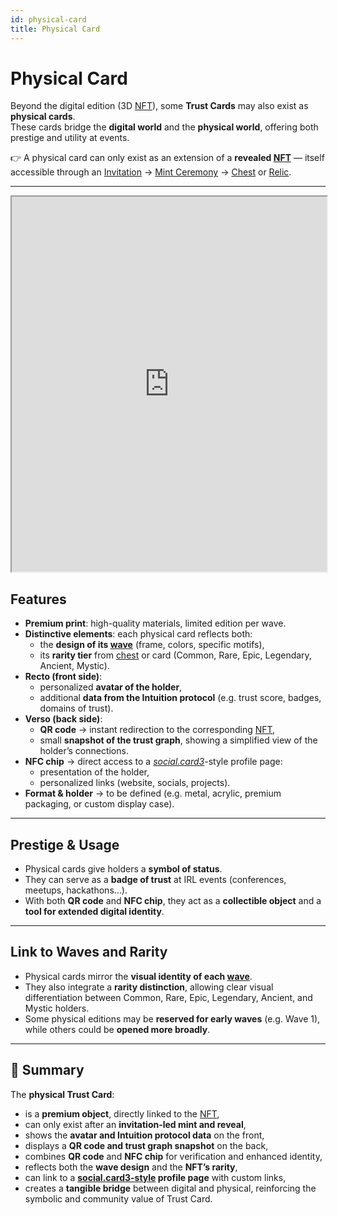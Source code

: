 ```yaml
---
id: physical-card
title: Physical Card
---
```


# Physical Card

Beyond the digital edition (3D [NFT](./nft.mdx)), some **Trust Cards** may also exist as **physical cards**.  
These cards bridge the **digital world** and the **physical world**, offering both prestige and utility at events.  

👉 A physical card can only exist as an extension of a **revealed [NFT](./nft.mdx)** — itself accessible through an [Invitation](./invitations.mdx) → [Mint Ceremony](./mint.mdx) → [Chest](./chest.mdx) or [Relic](./relic-holder.mdx).  

---

<iframe style={{border:"none"}} width="100%" height="600" src="https://whimsical.com/embed/JdA7hAT8HxXAqRkxGt3fpC"></iframe>

## Features

- **Premium print**: high-quality materials, limited edition per wave.  
- **Distinctive elements**: each physical card reflects both:  
  - the **design of its [wave](./waves.mdx)** (frame, colors, specific motifs),  
  - its **rarity tier** from [chest](./chest.mdx) or card (Common, Rare, Epic, Legendary, Ancient, Mystic).  
- **Recto (front side)**:  
  - personalized **avatar of the holder**,  
  - additional **data from the Intuition protocol** (e.g. trust score, badges, domains of trust).  
- **Verso (back side)**:  
  - **QR code** → instant redirection to the corresponding [NFT](./nft.mdx),  
  - small **snapshot of the trust graph**, showing a simplified view of the holder’s connections.  
- **NFC chip** → direct access to a *[social.card3](https://card3.ai)*-style profile page:  
  - presentation of the holder,  
  - personalized links (website, socials, projects).  
- **Format & holder** → to be defined (e.g. metal, acrylic, premium packaging, or custom display case).  

---

## Prestige & Usage

- Physical cards give holders a **symbol of status**.  
- They can serve as a **badge of trust** at IRL events (conferences, meetups, hackathons…).  
- With both **QR code** and **NFC chip**, they act as a **collectible object** and a **tool for extended digital identity**.  

---

## Link to Waves and Rarity

- Physical cards mirror the **visual identity of each [wave](./waves.mdx)**.  
- They also integrate a **rarity distinction**, allowing clear visual differentiation between Common, Rare, Epic, Legendary, Ancient, and Mystic holders.  
- Some physical editions may be **reserved for early waves** (e.g. Wave 1), while others could be **opened more broadly**.  

---

## 📌 Summary

The **physical Trust Card**:  
- is a **premium object**, directly linked to the [NFT](./nft.mdx),  
- can only exist after an **invitation-led mint and reveal**,  
- shows the **avatar and Intuition protocol data** on the front,  
- displays a **QR code and trust graph snapshot** on the back,  
- combines **QR code** and **NFC chip** for verification and enhanced identity,  
- reflects both the **wave design** and the **NFT’s rarity**,  
- can link to a **[social.card3-style](https://card3.ai) profile page** with custom links,  
- creates a **tangible bridge** between digital and physical, reinforcing the symbolic and community value of Trust Card.  
